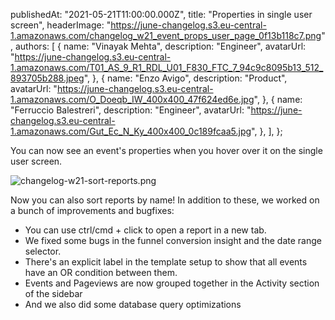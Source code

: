 
  publishedAt: "2021-05-21T11:00:00.000Z",
  title: "Properties in single user screen",
  headerImage:
    "https://june-changelog.s3.eu-central-1.amazonaws.com/changelog_w21_event_props_user_page_0f13b118c7.png",
  authors: [
    {
      name: "Vinayak Mehta",
      description: "Engineer",
      avatarUrl:
        "https://june-changelog.s3.eu-central-1.amazonaws.com/T01_AS_9_R1_RDL_U01_F830_FTC_7_94c9c8095b13_512_893705b288.jpeg",
    },
    {
      name: "Enzo Avigo",
      description: "Product",
      avatarUrl:
        "https://june-changelog.s3.eu-central-1.amazonaws.com/O_Doeqb_IW_400x400_47f624ed6e.jpg",
    },
    {
      name: "Ferruccio Balestreri",
      description: "Engineer",
      avatarUrl:
        "https://june-changelog.s3.eu-central-1.amazonaws.com/Gut_Ec_N_Ky_400x400_0c189fcaa5.jpg",
    },
  ],
};

You can now see an event's properties when you hover over it on the single user screen.

![changelog-w21-sort-reports.png](https://june-changelog.s3.eu-central-1.amazonaws.com/changelog_w21_sort_reports_149c534527.png)

Now you can also sort reports by name! In addition to these, we worked on a bunch of improvements and bugfixes:

- You can use ctrl/cmd + click to open a report in a new tab.
- We fixed some bugs in the funnel conversion insight and the date range selector.
- There's an explicit label in the template setup to show that all events have an OR condition between them.
- Events and Pageviews are now grouped together in the Activity section of the sidebar
- And we also did some database query optimizations

